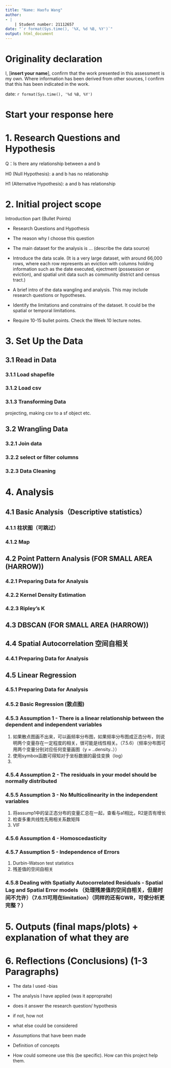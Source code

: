 ```yaml
---
title: "Name: Haofu Wang"
author: 
- |
    | Student number: 21112657
date: "`r format(Sys.time(), '%X, %d %B, %Y')`"
output: html_document
---
```


# Originality declaration

I, \[**insert your name**\], confirm that the work presented in this assessment is my own. Where information has been derived from other sources, I confirm that this has been indicated in the work.

date: `r format(Sys.time(), '%d %B, %Y')`

# Start your response here

# 1. Research Questions and Hypothesis

Q：Is there any relationship between a and b

H0 (Null Hypothesis): a and b has no relationship

H1 (Alternative Hypothesis): a and b has relationship

# 2. Initial project scope

Introduction part (Bullet Points)

-   Research Questions and Hypothesis

-   The reason why I choose this question

-   The main dataset for the analysis is ... (describe the data source)

-   Introduce the data scale. (It is a very large dataset, with around 66,000 rows, where each row represents an eviction with columns holding information such as the date executed, ejectment (possession or eviction), and spatial unit data such as community district and census tract.)

-   A brief intro of the data wangling and analysis. This may include research questions or hypotheses.

-   Identify the limitations and constrains of the dataset. It could be the spatial or temporal limitations.

-   Require 10-15 bullet points. Check the Week 10 lecture notes.

# 3. Set Up the Data

## 3.1 Read in Data

### 3.1.1 Load shapefile

### 3.1.2 Load csv

### 3.1.3 Transforming Data

projecting, making csv to a sf object etc.

## 3.2 Wrangling Data

### 3.2.1 Join data

### 3.2.2 select or filter columns

### 3.2.3 Data Cleaning

# 4. Analysis

## 4.1 Basic Analysis（Descriptive statistics）

### 4.1.1 柱状图（可跳过）

### 4.1.2 Map

## 4.2 Point Pattern Analysis (FOR SMALL AREA (HARROW))

### 4.2.1 Preparing Data for Analysis

### 4.2.2 Kernel Density Estimation

### 4.2.3 Ripley's K

## 4.3 DBSCAN (FOR SMALL AREA (HARROW))

## 4.4 Spatial Autocorrelation 空间自相关

### 4.4.1 Preparing Data for Analysis

## 4.5 Linear Regression

### 4.5.1 Preparing Data for Analysis

### 4.5.2 Basic Regression (散点图)

### 4.5.3 Assumption 1 - There is a linear relationship between the dependent and independent variables

1.  如果散点图画不出来，可以画频率分布图，如果频率分布图成正态分布，则说明两个变量存在一定程度的相关，很可能是线性相关。（7.5.6）（频率分布图可用两个变量分别对应任何变量画图（y = ..density..））
2.  使用symbox函数可得知对于坐标数据的最佳变换（log）
3.  

### 4.5.4 Assumption 2 - The residuals in your model should be normally distributed

### 4.5.5 Assumption 3 - No Multicolinearity in the independent variables

1.  将assump1中的呈正态分布的变量汇总在一起，查看与a1相比，R2是否有增长
2.  检查多重共线性先用相关系数矩阵
3.  VIF

### 4.5.6 Assumption 4 - Homoscedasticity

### 4.5.7 Assumption 5 - Independence of Errors

1.  Durbin-Watson test statistics
2.  残差值的空间自相关

### 4.5.8 Dealing with Spatially Autocorrelated Residuals - Spatial Lag and Spatial Error models （处理残差值的空间自相关，但是时间不允许）（7.6.11可用在limitation）（同样的还有GWR，可使分析更完整？）

# 5. Outputs (final maps/plots) + explanation of what they are

# 6. Reflections (Conclusions) (1-3 Paragraphs)

-   The data I used -bias

-   The analysis I have applied (was it appropraite)

-   does it answer the research question/ hypothesis

-   if not, how not

-   what else could be considered

-   Assumptions that have been made

-   Definition of concepts

-   How could someone use this (be specific). How can this project help them.
